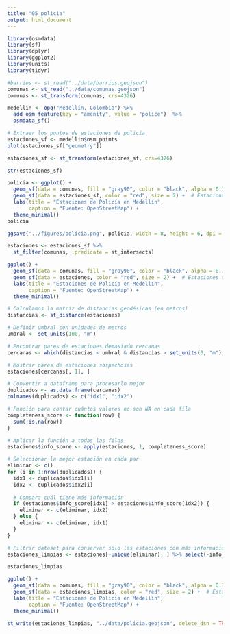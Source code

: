 ```yaml
---
title: "05_policia"
output: html_document
---
```


```r
library(osmdata)
library(sf)
library(dplyr)
library(ggplot2)
library(units)
library(tidyr)
```

```r
#barrios <- st_read("../data/barrios.geojson")
comunas <- st_read("../data/comunas.geojson")
comunas <- st_transform(comunas, crs=4326)
```


```r
medellin <- opq("Medellín, Colombia") %>%
  add_osm_feature(key = "amenity", value = "police")  %>%
  osmdata_sf()

# Extraer los puntos de estaciones de policía
estaciones_sf <- medellin$osm_points
plot(estaciones_sf["geometry"])
```

```r
estaciones_sf <- st_transform(estaciones_sf, crs=4326)
```


```r
str(estaciones_sf)
```

```r
policia <- ggplot() +
  geom_sf(data = comunas, fill = "gray90", color = "black", alpha = 0.7) +  # Mapa base
  geom_sf(data = estaciones_sf, color = "red", size = 2) +  # Estaciones de policía
  labs(title = "Estaciones de Policía en Medellín",
       caption = "Fuente: OpenStreetMap") +
  theme_minimal()
policia

ggsave("../figures/policia.png", policia, width = 8, height = 6, dpi = 300)
```

```r
estaciones <- estaciones_sf %>%
  st_filter(comunas, .predicate = st_intersects)
```


```r
ggplot() +
  geom_sf(data = comunas, fill = "gray90", color = "black", alpha = 0.7) +  # Mapa base
  geom_sf(data = estaciones, color = "red", size = 2) +  # Estaciones de policía
  labs(title = "Estaciones de Policía en Medellín",
       caption = "Fuente: OpenStreetMap") +
  theme_minimal()
```

```r
# Calculamos la matriz de distancias geodésicas (en metros)
distancias <- st_distance(estaciones)

# Definir umbral con unidades de metros
umbral <- set_units(100, "m")

# Encontrar pares de estaciones demasiado cercanas
cercanas <- which(distancias < umbral & distancias > set_units(0, "m"), arr.ind = TRUE)

# Mostrar pares de estaciones sospechosas
estaciones[cercanas[, 1], ]
```

```r
# Convertir a dataframe para procesarlo mejor
duplicados <- as.data.frame(cercanas)
colnames(duplicados) <- c("idx1", "idx2")

# Función para contar cuántos valores no son NA en cada fila
completeness_score <- function(row) {
  sum(!is.na(row))
}

# Aplicar la función a todas las filas
estaciones$info_score <- apply(estaciones, 1, completeness_score)

# Seleccionar la mejor estación en cada par
eliminar <- c()
for (i in 1:nrow(duplicados)) {
  idx1 <- duplicados$idx1[i]
  idx2 <- duplicados$idx2[i]
  
  # Compara cuál tiene más información
  if (estaciones$info_score[idx1] > estaciones$info_score[idx2]) {
    eliminar <- c(eliminar, idx2)
  } else {
    eliminar <- c(eliminar, idx1)
  }
}

# Filtrar dataset para conservar solo las estaciones con más información
estaciones_limpias <- estaciones[-unique(eliminar), ] %>% select(-info_score)

estaciones_limpias
```

```r
ggplot() +
  geom_sf(data = comunas, fill = "gray90", color = "black", alpha = 0.7) +  # Mapa base
  geom_sf(data = estaciones_limpias, color = "red", size = 2) +  # Estaciones de policía
  labs(title = "Estaciones de Policía en Medellín",
       caption = "Fuente: OpenStreetMap") +
  theme_minimal()
```


```r
st_write(estaciones_limpias, "../data/policia.geojson", delete_dsn = TRUE)
```

